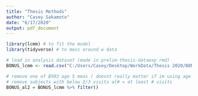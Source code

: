 ---
title: "Thesis Methods"
author: "Casey Sakamoto"
date: "6/17/2020"
output: pdf_document
---

```{r setup, include=FALSE}
library(lcmm) # to fit the model 
library(tidyverse) # to mess around w data

# load in analysis dataset (made in prelim-thesis-dataexp rmd)
BONUS_lcmm <- read.csv("C:/Users/Casey/Desktop/WorkData/Thesis 2020/BONUS_lcmm.csv")
```

```{r data manipulation}
# remove one of B503 age 5 meas ( doesnt really matter if im using age and not agemos)
# remove subjects with below 2/3 visits al# = at least # visits
BONUS_al2 = BONUS_lcmm %>% filter()
```
